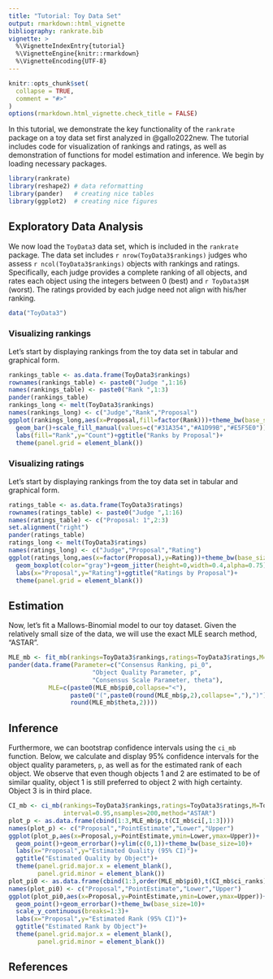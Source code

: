 ```yaml
---
title: "Tutorial: Toy Data Set"
output: rmarkdown::html_vignette
bibliography: rankrate.bib
vignette: >
  %\VignetteIndexEntry{tutorial}
  %\VignetteEngine{knitr::rmarkdown}
  %\VignetteEncoding{UTF-8}
---
```


```r
knitr::opts_chunk$set(
  collapse = TRUE,
  comment = "#>"
)
options(rmarkdown.html_vignette.check_title = FALSE)
```

In this tutorial, we demonstrate the key functionality of the `rankrate` package on a toy data set first analyzed in @gallo2022new. The tutorial includes code for visualization of rankings and ratings, as well as demonstration of functions for model estimation and inference. We begin by loading necessary packages.

```r
library(rankrate)
library(reshape2) # data reformatting
library(pander)   # creating nice tables
library(ggplot2)  # creating nice figures
```

## Exploratory Data Analysis

We now load the `ToyData3` data set, which is included in the `rankrate` package. The data set includes `r nrow(ToyData3$rankings)` judges who assess `r ncol(ToyData3$rankings)` objects with rankings and ratings. Specifically, each judge provides a complete ranking of all objects, and rates each object using the integers between 0 (best) and `r ToyData3$M` (worst). The ratings provided by each judge need not align with his/her ranking.

```r
data("ToyData3")
```

### Visualizing rankings

Let's start by displaying rankings from the toy data set in tabular and graphical form. 

```r
rankings_table <- as.data.frame(ToyData3$rankings)
rownames(rankings_table) <- paste0("Judge ",1:16)
names(rankings_table) <- paste0("Rank ",1:3)
pander(rankings_table)
rankings_long <- melt(ToyData3$rankings)
names(rankings_long) <- c("Judge","Rank","Proposal")
ggplot(rankings_long,aes(x=Proposal,fill=factor(Rank)))+theme_bw(base_size=10)+
  geom_bar()+scale_fill_manual(values=c("#31A354","#A1D99B","#E5F5E0"))+
  labs(fill="Rank",y="Count")+ggtitle("Ranks by Proposal")+
  theme(panel.grid = element_blank())
```

### Visualizing ratings

Let's start by displaying rankings from the toy data set in tabular and graphical form. 

```r
ratings_table <- as.data.frame(ToyData3$ratings)
rownames(ratings_table) <- paste0("Judge ",1:16)
names(ratings_table) <- c("Proposal: 1",2:3)
set.alignment("right")
pander(ratings_table)
ratings_long <- melt(ToyData3$ratings)
names(ratings_long) <- c("Judge","Proposal","Rating")
ggplot(ratings_long,aes(x=factor(Proposal),y=Rating))+theme_bw(base_size=10)+
  geom_boxplot(color="gray")+geom_jitter(height=0,width=0.4,alpha=0.75)+
  labs(x="Proposal",y="Rating")+ggtitle("Ratings by Proposal")+
  theme(panel.grid = element_blank())
```






## Estimation

Now, let's fit a Mallows-Binomial model to our toy dataset. Given the relatively small size of the data, we will use the exact MLE search method, "ASTAR". 

```r
MLE_mb <- fit_mb(rankings=ToyData3$rankings,ratings=ToyData3$ratings,M=ToyData3$M,method="ASTAR")
pander(data.frame(Parameter=c("Consensus Ranking, pi_0",
                       "Object Quality Parameter, p",
                       "Consensus Scale Parameter, theta"),
           MLE=c(paste0(MLE_mb$pi0,collapse="<"),
                 paste0("(",paste0(round(MLE_mb$p,2),collapse=","),")"),
                 round(MLE_mb$theta,2))))
```

## Inference

Furthermore, we can bootstrap confidence intervals using the `ci_mb` function. Below, we calculate and display 95% confidence intervals for the object quality parameters, `p`, as well as for the estimated rank of each object. We observe that even though objects 1 and 2 are estimated to be of similar quality, object 1 is still preferred to object 2 with high certainty. Object 3 is in third place.

```r
CI_mb <- ci_mb(rankings=ToyData3$rankings,ratings=ToyData3$ratings,M=ToyData3$M,
               interval=0.95,nsamples=200,method="ASTAR")
plot_p <- as.data.frame(cbind(1:3,MLE_mb$p,t(CI_mb$ci[,1:3])))
names(plot_p) <- c("Proposal","PointEstimate","Lower","Upper")
ggplot(plot_p,aes(x=Proposal,y=PointEstimate,ymin=Lower,ymax=Upper))+
  geom_point()+geom_errorbar()+ylim(c(0,1))+theme_bw(base_size=10)+
  labs(x="Proposal",y="Estimated Quality (95% CI)")+
  ggtitle("Estimated Quality by Object")+
  theme(panel.grid.major.x = element_blank(),
        panel.grid.minor = element_blank())
plot_pi0 <- as.data.frame(cbind(1:3,order(MLE_mb$pi0),t(CI_mb$ci_ranks)))
names(plot_pi0) <- c("Proposal","PointEstimate","Lower","Upper")
ggplot(plot_pi0,aes(x=Proposal,y=PointEstimate,ymin=Lower,ymax=Upper))+
  geom_point()+geom_errorbar()+theme_bw(base_size=10)+
  scale_y_continuous(breaks=1:3)+
  labs(x="Proposal",y="Estimated Rank (95% CI)")+
  ggtitle("Estimated Rank by Object")+
  theme(panel.grid.major.x = element_blank(),
        panel.grid.minor = element_blank())
```

## References
